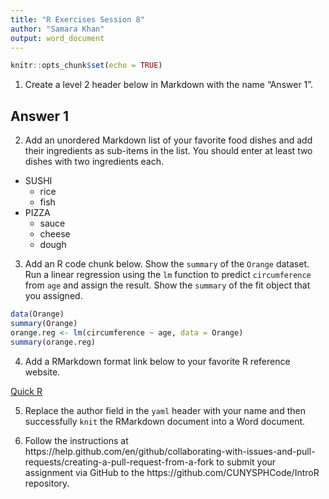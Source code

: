 ```yaml
---
title: "R Exercises Session 8"
author: "Samara Khan"
output: word_document
---
```


```r
knitr::opts_chunk$set(echo = TRUE)
```

1. Create a level 2 header below in Markdown with the name "Answer 1".

## Answer 1


2. Add an unordered Markdown list of your favorite food dishes and
add their ingredients as sub-items in the list. You should enter at least two
dishes with two ingredients each.

* SUSHI
  + rice
  + fish
  
* PIZZA
    + sauce
    + cheese
    + dough

3. Add an R code chunk below. Show the `summary` of the `Orange` dataset. Run a
linear regression using the `lm` function to predict `circumference` from `age`
and assign the result. Show the `summary` of the fit object that you assigned. 

```r
data(Orange)
summary(Orange)
orange.reg <- lm(circumference ~ age, data = Orange)
summary(orange.reg)

```


4. Add a RMarkdown format link below to your favorite R reference website.

[Quick R](https://www.statmethods.net/)

5. Replace the author field in the `yaml` header with your name and then
successfully `knit` the RMarkdown document into a Word document.

6. Follow the instructions at https://help.github.com/en/github/collaborating-with-issues-and-pull-requests/creating-a-pull-request-from-a-fork
to submit your assignment via GitHub to the https://github.com/CUNYSPHCode/IntroR repository.

